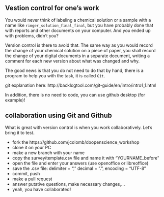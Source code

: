Vestion control for one's work
------------

You would never think of labeling a chemical solution or a sample with a name like `ringer_solution_final_final`, but you have probably done that with reports and other documents on your computer. And you ended up with problems, didn't you?

Version control is there to avoid that. The same way as you would record the change of your chemical solution on a piece of paper, you shall record the change of your digital documents in a separate document, writing a comment for each new version about what was changed and why. 

The good news is that you do not need to do that by hand, there is a program to help you with the task, it is called `Git`.

git explanation here:
http://backlogtool.com/git-guide/en/intro/intro1_1.html

In addition, there is no need to code, you can use github desktop (for example)!



collaboration using Git and Github
------------

What is great with version control is when you work collaboratively. Let's bring it to test.

- fork the https://github.com/jcolomb/doopenscience_workshop
- clone it on your PC
- make a new branch with your name
- copy the survey/template.csv file and name it with "YOURNAME_before"
- open the file and enter your answers (use openoffice or libreoffice)
- save the .csv file: delimiter = "," decimal = ".", encoding = "UTF-8"
- commit, push
- make a pull request
- answer putative questions, make necessary changes,...
- yeah, you have collaborated!
